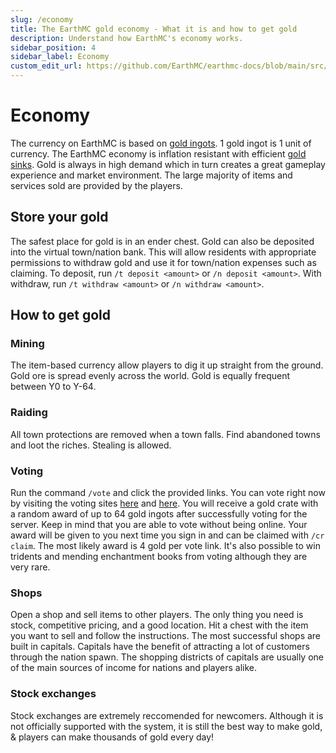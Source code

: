 ```yaml
---
slug: /economy
title: The EarthMC gold economy - What it is and how to get gold
description: Understand how EarthMC's economy works.
sidebar_position: 4
sidebar_label: Economy
custom_edit_url: https://github.com/EarthMC/earthmc-docs/blob/main/src/docs/economy.mdx
---
```

# Economy
The currency on EarthMC is based on [gold ingots](https://minecraft.fandom.com/wiki/Gold_Ingot). 1 gold ingot is 1 unit of currency. The EarthMC economy is inflation resistant with efficient [gold sinks](https://en.wikipedia.org/wiki/Gold_sink). Gold is always in high demand which in turn creates a great gameplay experience and market environment. The large majority of items and services sold are provided by the players.

## Store your gold
The safest place for gold is in an ender chest. Gold can also be deposited into the virtual town/nation bank. This will allow residents with appropriate permissions to withdraw gold and use it for town/nation expenses such as claiming. To deposit, run `/t deposit <amount>` or `/n deposit <amount>`. With withdraw, run `/t withdraw <amount>` or `/n withdraw <amount>`.


## How to get gold
### Mining
The item-based currency allow players to dig it up straight from the ground. Gold ore is spread evenly across the world. Gold is equally frequent between Y0 to Y-64. 

### Raiding
All town protections are removed when a town falls. Find abandoned towns and loot the riches. Stealing is allowed.

### Voting
Run the command `/vote` and click the provided links. You can vote right now by visiting the voting sites [here](https://minecraftservers.org/server/383495) and [here](https://servers-minecraft.net/server-earthmc.1042/vote). You will receive a gold crate with a random award of up to 64 gold ingots after successfully voting for the server. Keep in mind that you are able to vote without being online. Your award will be given to you next time you sign in and can be claimed with `/cr claim`. The most likely award is 4 gold per vote link. It's also possible to win tridents and mending enchantment books from voting although they are very rare.

### Shops
Open a shop and sell items to other players. The only thing you need is stock, competitive pricing, and a good location. Hit a chest with the item you want to sell and follow the instructions. The most successful shops are built in capitals. Capitals have the benefit of attracting a lot of customers through the nation spawn. The shopping districts of capitals are usually one of the main sources of income for nations and players alike. 

### Stock exchanges
Stock exchanges are extremely reccomended for newcomers. Although it is not officially supported with the system, it is still the best way to make gold, & players can make thousands of gold every day!
